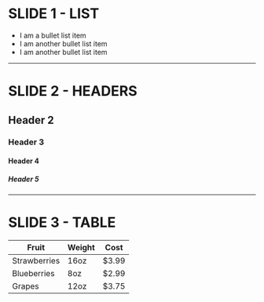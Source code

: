

# SLIDE 1 - LIST

- I am a bullet list item
- I am another bullet list item
- I am another bullet list item

---

# SLIDE 2 - HEADERS

## Header 2

### Header 3

#### Header 4

##### Header 5

---

# SLIDE 3 - TABLE

| Fruit        | Weight | Cost  |
| ------------ | ------ | ----- |
| Strawberries | 16oz   | $3.99 |
| Blueberries  | 8oz    | $2.99 |
| Grapes       | 12oz   | $3.75 |
